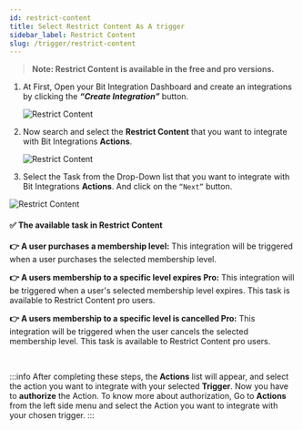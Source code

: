 ```yaml
---
id: restrict-content
title: Select Restrict Content As A trigger
sidebar_label: Restrict Content
slug: /trigger/restrict-content
---
```



> **Note: Restrict Content is available in the free and pro versions.**

1. At First, Open your Bit Integration Dashboard and create an integrations by clicking the **_“Create Integration”_** button.

   <Image src="trigger/_create-integrations" alt="Restrict Content" w="1020" h="350" />

2. Now search and select the **Restrict Content** that you want to integrate with Bit Integrations **Actions**.

   <Image src="trigger/restrict-content/select-trigger" alt="Restrict Content" w="1020" h="350" />

3.	Select the Task from the Drop-Down list that you want to integrate with Bit Integrations **Actions**. And click on the `“Next”` button.

   <Image src="trigger/restrict-content/select-form-or-task-name" alt="Restrict Content" w="1020" h="350"/>

#### ✅ The available task in Restrict Content

**👉 A user purchases a membership level:** This integration will be triggered when a user purchases the selected membership level.

**👉 A users membership to a specific level expires Pro:** This integration will be triggered when a user's selected membership level expires. This task is available to Restrict Content pro users.

**👉 A users membership to a specific level is cancelled Pro:** This integration will be triggered when the user cancels the selected membership level. This task is available to Restrict Content pro users.
 

<br/>

:::info
  After completing these steps, the **Actions** list will appear, and select the action you want to integrate with your selected **Trigger**. Now you have to **authorize** the Action. To know more about authorization, Go to **Actions** from the left side menu and select the Action you want to integrate with your chosen trigger.
:::

<Feedback/>